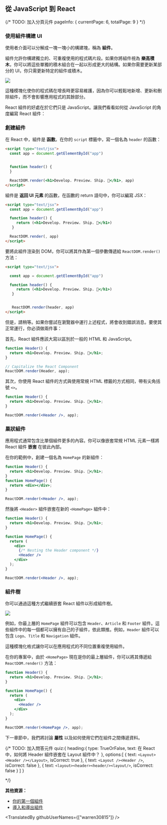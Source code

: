 ## 從 JavaScript 到 React

{/*
    TODO: 加入分頁元件
    pageInfo: {
        currentPage: 6,
        totalPage: 9
    }
*/}

### 使用組件構建 UI

使用者介面可以分解成一塊一塊小的構建塊，稱為 **組件**。

組件允許你構建獨立的、可重複使用的程式碼片段。如果你將組件視為 **樂高積木**，你可以將這些單獨的積木組合在一起以形成更大的結構。如果你需要更新某部分的 UI，你只需更新特定的組件或積木。

![](https://nextjs.org/static/images/learn/foundations/components.png)

這種模塊化使你的程式碼在增長時更容易維護，因為你可以輕鬆地新增、更新和刪除組件，而不會影響應用程式的其餘部分。

React 組件的好處在於它們只是 JavaScript。讓我們看看如何從 JavaScript 的角度編寫 React 組件：

### 創建組件

在 React 中，組件是 **函數**。在你的 `script` 標籤中，寫一個名為 `header` 的函數：

```html
<script type="text/jsx">
  const app = document.getElementById("app")


  function header() {
  }

  ReactDOM.render(<h1>Develop. Preview. Ship. 🚀</h1>, app)
</script>
```

組件是 **返回 UI 元素** 的函數，在函數的 return 語句中，你可以編寫 JSX：

```html
<script type="text/jsx">
  const app = document.getElementById("app")

  function header() {
     return (<h1>Develop. Preview. Ship. 🚀</h1>)
   }

  ReactDOM.render(, app)
</script>
```

要將此組件渲染到 DOM，你可以將其作為第一個參數傳遞給 `ReactDOM.render()` 方法：

```html
<script type="text/jsx">

  const app = document.getElementById("app")

  function header() {
     return (<h1>Develop. Preview. Ship. 🚀</h1>)
   }


   ReactDOM.render(header, app)
</script>
```

但是，請稍等。如果你嘗試在瀏覽器中運行上述程式，將會收到錯誤消息。要使其正常運行，你必須做兩件事： 

首先，React 組件應該大寫以區別於一般的 HTML 和 JavaScript。

```jsx
function Header() {
  return <h1>Develop. Preview. Ship. 🚀</h1>;
}

// Capitalize the React Component
ReactDOM.render(Header, app);
```

其次，你使用 React 組件的方式與使用常規 HTML 標籤的方式相同，帶有尖角括號 `<>`。

```jsx
function Header() {
  return <h1>Develop. Preview. Ship. 🚀</h1>;
}

ReactDOM.render(<Header />, app);
```

### 巢狀組件

應用程式通常包含比單個組件更多的內容。你可以像嵌套常規 HTML 元素一樣將 React 組件 **嵌套** 在彼此內部。

在你的範例中，創建一個名為 `HomePage` 的新組件：

```jsx
function Header() {
  return <h1>Develop. Preview. Ship. 🚀</h1>;
}
function HomePage() {
  return <div></div>;
}

ReactDOM.render(<Header />, app);
```

然後將 `<Header>` 組件嵌套在新的 `<HomePage>` 組件中：

```jsx
function Header() {
  return <h1>Develop. Preview. Ship. 🚀</h1>;
}

function HomePage() {
  return (
    <div>
      {/* Nesting the Header component */}
      <Header />
    </div>
  );
}

ReactDOM.render(<Header />, app);
```

### 組件樹

你可以通過這種方式繼續嵌套 React 組件以形成組件樹。

![](https://nextjs.org/static/images/learn/foundations/component-tree.png)

例如，你最上層的 `HomePage` 組件可以包含 `Header`、`Article` 和 `Footer` 組件。這些組件中的每一個都可以擁有自己的子組件，依此類推。例如，`Header` 組件可以包含 `Logo`、`Title` 和 `Navigation` 組件。

這種模塊化格式讓你可以在應用程式的不同位置重複使用組件。

在你的專案中，由於 `<HomePage>` 現在是你的最上層組件，你可以將其傳遞給 `ReactDOM.render()` 方法：

```jsx
function Header() {
  return <h1>Develop. Preview. Ship. 🚀</h1>;
}

function HomePage() {
  return (
    <div>
      <Header />
    </div>
  );
}

ReactDOM.render(<HomePage />, app);
```

下一章節中，我們將討論 **屬性** 以及如何使用它們在組件之間傳遞資料。

{/*
    TODO: 加入問答元件
    quiz:{
        heading:{
            type: TrueOrFalse,
            text: 在 React 中，如何將 Header 組件嵌套在 Layout 組件中？
        },
        options:[
            {
                text: `<Layout><Header /></Layout>`,
                isCorrect: true
            },
            {
                text: `<Layout /><Header />`,
                isCorrect: false
            },
            {
                text: `<layout><header><header/><layout/>`,
                isCorrect: false
            }
        ]
    }

*/}

**其他資源：**

- [你的第一個組件](https://beta.reactjs.org/learn/your-first-component)
- [導入和導出組件](https://beta.reactjs.org/learn/importing-and-exporting-components)

<TranslatedBy githubUserNames={["warren30815"]} />
